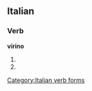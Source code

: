 ==Italian==

===Verb===
'''virino'''

# {{form of|[[third-person|Third-person]] [[plural]] [[present subjunctive]]|[[virare#Italian|virare]]|lang=Italian}}
# {{form of|Third-person plural [[imperative]]|virare#Italian|virare|lang=Italian}}

[[Category:Italian verb forms]]